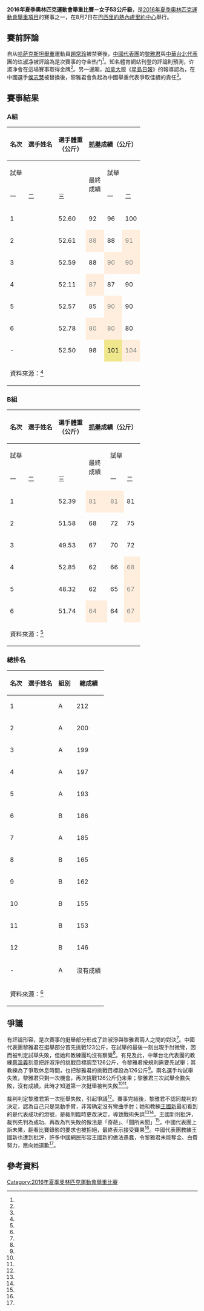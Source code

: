 {{Infobox Olympic event
|event = 舉重比賽－女子53公斤級
|games = 2016年夏季
|image = [[File:GL_events_Riocentro_-_aérea_2014.jpg|240px]]
|caption = 舉行本項目的場館：里約中心
|venue = [[里約中心|里約中心]]
|date = 2016年8月7日
|competitors =13
|nations =13
|gold =[[許淑淨|許淑淨]]
|goldNOC =TPE
|silver =[[海迪琳·迪亚兹|海迪琳·迪亚兹]]
|silverNOC =PHI
|bronze =[[尹真熙|尹真熙]]
|bronzeNOC =KOR
|prev =[[2012年夏季奧林匹克運動會舉重比賽－女子53公斤級|2012]]
|next =[[2020年夏季奧林匹克運動會女子55公斤級舉重比賽|2020]]
}}
{{WeightliftingAt2016SummerOlympics}}

'''2016年夏季奧林匹克運動會舉重比賽－女子53公斤級'''，是[[2016年夏季奧林匹克運動會|2016年夏季奧林匹克運動會]][[2016年夏季奧林匹克運動會舉重比賽|舉重項目]]的賽事之一，在8月7日在[[巴西|巴西]][[里約熱內盧|里約熱內盧]][[里約中心|里約中心]]舉行。

== 賽前評論 ==
自从[[哈萨克斯坦|哈萨克斯坦]][[舉重|舉重]]運動員[[趙常玲|趙常玲]]被禁赛後，[[2016年夏季奧林匹克運動會中國代表團|中國代表團]]的[[黎雅君|黎雅君]]與[[2016年夏季奧林匹克運動會中華台北代表團|中華台北代表團]]的[[许淑净|许淑净]]被評論為是次賽事的夺金热门<ref name="搜狐体育"/>。知名體育網站{{link-en|Deadspin|Deadspin}}刊登的評論則預測，许淑净會在這場賽事取得金牌<ref name="Deadspin"/>。另一邊廂，[[加拿大|加拿大]]版《[[星島日報|星島日報]]》的報導認為，在中國選手[[侯志慧|侯志慧]]被替換後，黎雅君會負起為中國舉重代表爭取佳績的責任<ref name="加拿大星島日報"/>。

== 賽事結果 ==
{{legend|#ffeedd|試舉失敗}}
{{legend|#f0e68c|打破[[舉重奧運會紀錄列表|奧運會紀錄]]}}
=== A組 ===
{| class="wikitable"
|-
! rowspan="3" | 名次 !! rowspan="3" | 選手姓名 !! rowspan="3" | 選手體重<br />（公斤） !! colspan="4" | [[抓舉|抓舉]]成績（公斤） !! colspan="4" | [[挺舉|挺舉]]成績（公斤） !! rowspan="3" | 總成績<br />（公斤）
|-
! colspan="3" |試舉
! rowspan="2" |最終<br />成績
! colspan="3" |試舉
! rowspan="2" |最終<br />成績
|-
!一
!二
!三
!一
!二
!三
|-
| 1 || {{flagIOCathlete|[[許淑淨|許淑淨]]|TPE|2016年夏季}} || 52.60 || 92 || 96 || 100 || '''100''' || 112 
|style="background: #ffeedd; color:gray;"| 126 
| - || '''112''' ||  '''212'''
|-
| 2 || {{flagIOCathlete|[[海迪琳·迪亚兹|海迪琳·迪亚兹]]|PHI|2016年夏季}} || 52.61
|style="background: #ffeedd; color:gray;"| 88 || 88 
|style="background: #ffeedd; color:gray;"| 91 
| '''88''' || 111 || 112
|style="background: #ffeedd; color:gray;"| 117 || '''112''' || '''200'''
|-
| 3 || {{flagIOCathlete|[[尹真熙|尹真熙]]|KOR|2016年夏季}} || 52.59 || 88 
|style="background: #ffeedd; color:gray;"| 90 
|style="background: #ffeedd; color:gray;"| 90 || '''88''' 
|style="background: #ffeedd; color:gray;"| 110 || 110 || 111 || '''111''' ||  '''199'''
|-
| 4 || {{flagIOCathlete|{{link-en|麗貝卡·科哈|Rebeka Koha}}|LAT|2016年夏季}} || 52.11 
|style="background: #ffeedd; color:gray;"| 87 || 87 || 90 || '''90''' || 103 || 107 
|style="background: #ffeedd; color:gray;"| 110 || '''107''' || '''197'''
|-
| 5 || {{flagIOCathlete|[[罗斯安妮·雷斯·山度士|罗斯安妮·山度士]]|BRA|2016年夏季}} || 52.57 || 85 
|style="background: #ffeedd; color:gray;"| 90 || 90 || '''90''' || 103 
|style="background: #ffeedd; color:gray;"| 107 
|style="background: #ffeedd; color:gray;"| 108 || '''103''' || '''193'''
|-
| 6 || {{flagIOCathlete|{{link-en|黛維·薩菲特麗|Dewi Safitri}}|INA|2016年夏季}} || 52.78 
|style="background: #ffeedd; color:gray;"| 80 
|style="background: #ffeedd; color:gray;"| 80 || 80 || '''80''' 
|style="background: #ffeedd; color:gray;"| 105 || 105 
|style="background: #ffeedd; color:gray;"| 108 || '''105''' || '''185'''
|-
| - || {{flagIOCathlete|[[黎雅君|黎雅君]]|CHN|2016年夏季}} || 52.50 || 98 
|style="background: #f0e68c;"| 101 
|style="background: #ffeedd; color:gray;"| 104 
|style="background: #f0e68c;"| '''101''' 
|style="background: #ffeedd; color:gray;"| 123
|style="background: #ffeedd; color:gray;"| 126
|style="background: #ffeedd; color:gray;"| 126 || '''沒有成績''' || '''沒有成績'''
|-
|colspan=12|資料來源：<ref name="Rio2016"/>
|}

=== B組 ===
{| class="wikitable"
|-
! rowspan="3" | 名次 !! rowspan="3" | 選手姓名 !! rowspan="3" | 選手體重<br />（公斤） !! colspan="4" | [[抓舉|抓舉]]成績（公斤） !! colspan="4" | [[挺舉|挺舉]]成績（公斤） !! rowspan="3" | 總成績<br />（公斤）
|-
! colspan="3" |試舉
! rowspan="2" |最終<br />成績
! colspan="3" |試舉
! rowspan="2" |最終<br />成績
|-
!一
!二
!三
!一
!二
!三
|-
| 1 || {{flagIOCathlete|[[八木佳苗|八木佳苗]]|JPN|2016年夏季}} || 52.39 
|style="background: #ffeedd; color:gray;"| 81 
|style="background: #ffeedd; color:gray;"| 81 || 81 || '''81''' 
|style="background: #ffeedd; color:gray;"| 101 || 101 || 105 || '''105''' || '''186'''
|-
| 2 || {{flagIOCathlete|{{link-pt|埃娃傑利亞·韦利|Evagjelia Veli}}|ALB|2016年夏季}} || 51.58 || 68 || 72 || 75 || '''75''' 
|style="background: #ffeedd; color:gray;"| 88 || 90 
|style="background: #ffeedd; color:gray;"| 96 || '''90''' || '''165'''
|-
| 3 || {{flagIOCathlete|{{link-en|萊利·布爾格斯|Lely Burgos}}|PUR|2016年夏季}} || 49.53 || 67 || 70 || 72 || '''72''' || 85 || 88 || 90 || '''90''' || '''162'''
|-
| 4 || {{flagIOCathlete|{{link-en|斯卡爾萊特·梅爾卡多|Scarleth Mercado}}|NCA|2016年夏季}} || 52.85 || 62 || 66 
|style="background: #ffeedd; color:gray;"| 68 || '''66''' || 83 || 86 || 89 || '''89''' || '''155'''
|-
| 5 || {{flagIOCathlete|[[菲奥雷拉·弗朗西斯·庫埃瓦·乌里维|菲奥雷拉·弗朗西斯·庫埃瓦·乌里维]]|PER|2016年夏季}} || 48.32 || 62 || 65 
|style="background: #ffeedd; color:gray;"| 67 || '''65''' || 85 || 88 
|style="background: #ffeedd; color:gray;"| 90 || '''88''' || '''153'''
|-
| 6 || {{flagIOCathlete|{{link-en|蘇菲亞·里托|Sofía Rito}}|URU|2016年夏季}} || 51.74
|style="background: #ffeedd; color:gray;"| 64 || 64 
|style="background: #ffeedd; color:gray;"| 67 || '''64''' 
|style="background: #ffeedd; color:gray;"| 82 || 82 
|style="background: #ffeedd; color:gray;"| 88 || '''82''' || '''146'''
|-
|colspan=12|資料來源：<ref name="Rio2016"/>
|}

=== 總排名 ===
{| class="wikitable"
|-
! 名次 !! 選手姓名 !! 組別 !! 總成績
|- style="background: #FFD447;"
| 1 || {{flagIOCathlete|許淑淨|TPE|2016年夏季}} || A || 212
|- style="background: #DCE5E5;"
| 2 || {{flagIOCathlete|海迪琳·迪亚兹|PHI|2016年夏季}} || A || 200
|- style="background: #CD7F32;"
| 3 || {{flagIOCathlete|尹真熙|KOR|2016年夏季}} || A || 199
|-
| 4 || {{flagIOCathlete|麗貝卡·科哈|LAT|2016年夏季}} || A || 197
|-
| 5 || {{flagIOCathlete|羅斯安妮·雷斯·山度士|BRA|2016年夏季}} || A || 193
|-
| 6 || {{flagIOCathlete|八木佳苗|JPN|2016年夏季}} || B || 186
|-
| 7 || {{flagIOCathlete|黛維·薩菲特麗|INA|2016年夏季}} || A || 185
|-
| 8 || {{flagIOCathlete|埃娃傑利亞·韋利|ALB|2016年夏季}} || B || 165
|-
| 9 || {{flagIOCathlete|萊利·布爾格斯|PUR|2016年夏季}} || B || 162
|-
| 10 || {{flagIOCathlete|斯卡爾萊特·梅爾卡多|NCA|2016年夏季}} || B || 155
|-
| 11 || {{flagIOCathlete|菲奧雷拉·弗朗西斯·庫埃瓦·烏里維|PER|2016年夏季}} || B || 153
|-
| 12 || {{flagIOCathlete|蘇菲亞·里托|URU|2016年夏季}}  || B || 146
|-
| - || {{flagIOCathlete|黎雅君|CHN|2016年夏季}} || A || 沒有成績
|-
|colspan=4|資料來源：<ref name="Rio2016"/>
|}

== 爭議 ==
有評論形容，是次賽事的挺舉部分形成了許淑淨與黎雅君兩人之間的對決<ref name="BBC"/>。中國代表團黎雅君在挺舉部分首先挑戰123公斤，在試舉的最後一刻出現手肘微彎，因而被判定試舉失敗，但她和教練團均沒有察覺<ref name="BBC"/>。有見及此，中華台北代表團的教練[[蔡溫義|蔡溫義]]刻意把許淑淨的挑戰目標調至126公斤，令黎雅君按規則需要先試舉；其教練為了爭取休息時間，也把黎雅君的挑戰目標設為126公斤<ref name="聯合報"/>。兩名選手均試舉失敗，黎雅君只剩一次機會，再次挑戰126公斤仍未果；黎雅君三次試舉全數失敗，沒有成績，此時才知道第一次挺舉被判失敗<ref name="聯合報"/><ref name="北京新浪網"/>。

裁判判定黎雅君第一次挺舉失敗，引起爭議<ref name="on.cc"/>。賽事完結後，黎雅君不認同裁判的決定，認為自己只是晃動手臂，非常确定沒有彎曲手肘；她和教練[[王國新|王國新]]最初看到的是代表成功的燈號，是裁判臨時更改決定，導致戰術失誤<ref name="北京新浪網"/><ref name="on.cc"/>。王國新則批評，裁判先判為成功、再改為判失敗的做法是「奇葩」、「聞所未聞」<ref name="ETtoday運動雲"/>。中國代表團上訴未果，翻看比賽錄影的要求也被拒絕，最終表示接受賽果<ref name="on.cc"/>。中國代表團教練王國新也遭到批評，許多中國網民形容王國新的做法愚蠢，令黎雅君未能奪金、白費努力，應向她道歉<ref name="ETtoday運動雲"/>。

== 參考資料 ==
{{reflist|refs=
<ref name="搜狐体育">{{cite news |title=女子53公斤级：中华台北选手夺冠 黎雅君无成绩 |url=http://2016.sohu.com/20160808/n463035040.shtml |accessdate=2016-08-09 |agency=搜狐体育 |date=2016-08-08 |archiveurl=https://archive.is/20160809130319/http://2016.sohu.com/20160808/n463035040.shtml |archivedate=2016-08-09 |deadurl=no }}</ref>
<ref name="Deadspin">{{cite web |author1=Akiva Wienerkur |title=Predictions For Every Olympic Gold Medal |url=http://deadspin.com/predictions-for-every-olympic-gold-medal-1784778538 |website=Deadspin |accessdate=2016-08-09 |archiveurl=https://archive.is/20160804211525/http://deadspin.com/predictions-for-every-olympic-gold-medal-1784778538 |archivedate=2016-08-04 |deadurl=no |date=2016-08-04 }}</ref>
<ref name="加拿大星島日報">{{cite news |title=黎雅君輕鬆訓練 |url=http://toronto.singtao.ca/1071075/2016-08-06/post-%E9%BB%8E%E9%9B%85%E5%90%9B%E8%BC%95%E9%AC%86%E8%A8%93%E7%B7%B4 |accessdate=2016-08-09 |agency=加拿大星島日報 |date=2016-08-06 |archiveurl=https://archive.is/20160809130357/http://toronto.singtao.ca/1071075/2016-08-06/post-%E9%BB%8E%E9%9B%85%E5%90%9B%E8%BC%95%E9%AC%86%E8%A8%93%E7%B7%B4/?variant=zh-hk |archivedate=2016-08-09 |deadurl=yes }}</ref>
<ref name="Rio2016">{{cite web|title=Women's 53kg Schedule & Results – Olympic Weightlifting|url=https://www.rio2016.com/en/weightlifting-womens-53kg-group-a|website=Rio 2016 Olympics|accessdate=2016-08-09|archiveurl=https://web.archive.org/web/20160809115114/https://www.rio2016.com/en/weightlifting-womens-53kg-group-a|archivedate=2016-08-09|deadurl=no}}</ref>
<ref name="on.cc">{{cite news |title=【里約奧運】中國舉重失金！因裁判彈弓手？ |url=http://hk.on.cc/hk/bkn/cnt/sport/20160808/bkn-20160808080421406-0808_00882_001.html |accessdate=2016-08-09 |agency=on.cc |date=2016-08-08 |archiveurl=https://archive.is/20160809115329/http://hk.on.cc/hk/bkn/cnt/sport/20160808/bkn-20160808080421406-0808_00882_001.html |archivedate=2016-08-09 |deadurl=no }}</ref>
<ref name="ETtoday運動雲">{{cite news |title=黎雅君教練指「奇葩判決」　反遭陸網友轟：跟她道歉！ |url=http://sports.ettoday.net/news/751422 |accessdate=2016-08-09 |agency=ETtoday運動雲 |date=2016-08-09 |archiveurl=https://archive.is/20160809115437/http://sports.ettoday.net/news/751422 |archivedate=2016-08-09 |deadurl=no }}</ref>
<ref name="北京新浪網">{{cite news |author1=李昕 |title=比完才知道自己没成绩 冷静下来黎雅君仍在自责 |url=http://2016.sina.com.cn/china/2016-08-08/doc-ifxutfpc4732450.shtml |accessdate=2016-08-09 |agency=新浪体育 |date=2016-08-08 |archiveurl=https://archive.is/20160809115657/http://2016.sina.com.cn/china/2016-08-08/doc-ifxutfpc4732450.shtml |archivedate=2016-08-09 |deadurl=no }}</ref>
<ref name="聯合報">{{cite news |author1=彭薇霓 |title=比賽就是賭博！欺敵賭到許淑淨金牌 |url=http://rio2016.udn.com/rio2016/story/10196/1880582 |accessdate=2016-08-09 |agency=聯合報 |date=2016-08-08 |archiveurl=https://archive.is/20160809115854/http://rio2016.udn.com/rio2016/story/10196/1880582 |archivedate=2016-08-09 |deadurl=yes }}</ref>
<ref name="BBC">{{cite news |title=里約2016：女子舉重許淑淨奪下台灣里約奧運第一金 |url=http://www.bbc.com/zhongwen/trad/china/2016/08/160808_rio2016_taiwan_first_medal |accessdate=2016-08-09 |agency=BBC中文網 |date=2016-08-08 |archiveurl=https://archive.is/20160809115954/http://www.bbc.com/zhongwen/trad/china/2016/08/160808_rio2016_taiwan_first_medal |archivedate=2016-08-09 |deadurl=no }}</ref>
}}

[[Category:2016年夏季奧林匹克運動會舉重比賽|Category:2016年夏季奧林匹克運動會舉重比賽]]